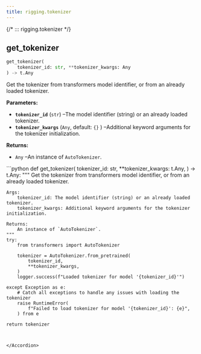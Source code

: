 ```yaml
---
title: rigging.tokenizer
---
```


{/*
::: rigging.tokenizer
*/}

get\_tokenizer
--------------

```python
get_tokenizer(
    tokenizer_id: str, **tokenizer_kwargs: Any
) -> t.Any
```

Get the tokenizer from transformers model identifier, or from an already loaded tokenizer.

**Parameters:**

* **`tokenizer_id`**
  (`str`)
  –The model identifier (string) or an already loaded tokenizer.
* **`tokenizer_kwargs`**
  (`Any`, default:
  `{}`
  )
  –Additional keyword arguments for the tokenizer initialization.

**Returns:**

* `Any`
  –An instance of `AutoTokenizer`.

<Accordion title="Source code in rigging/tokenize/tokenizer.py" icon="code">
```python
def get_tokenizer(
    tokenizer_id: str,
    **tokenizer_kwargs: t.Any,
) -> t.Any:
    """
    Get the tokenizer from transformers model identifier, or from an already loaded tokenizer.

    Args:
        tokenizer_id: The model identifier (string) or an already loaded tokenizer.
        tokenizer_kwargs: Additional keyword arguments for the tokenizer initialization.

    Returns:
        An instance of `AutoTokenizer`.
    """
    try:
        from transformers import AutoTokenizer

        tokenizer = AutoTokenizer.from_pretrained(
            tokenizer_id,
            **tokenizer_kwargs,
        )
        logger.success(f"Loaded tokenizer for model '{tokenizer_id}'")

    except Exception as e:
        # Catch all exceptions to handle any issues with loading the tokenizer
        raise RuntimeError(
            f"Failed to load tokenizer for model '{tokenizer_id}': {e}",
        ) from e

    return tokenizer
```


</Accordion>